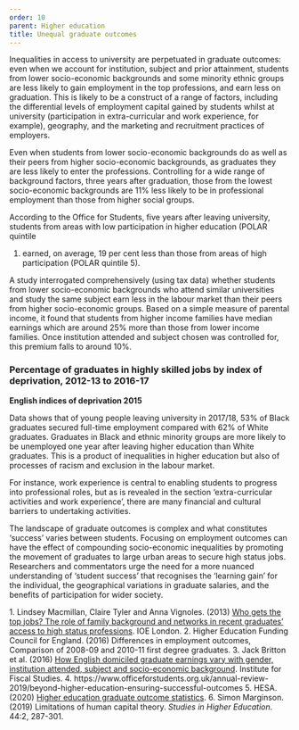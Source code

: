```yaml
---
order: 10
parent: Higher education
title: Unequal graduate outcomes
---
```


Inequalities in access to university are perpetuated in graduate outcomes: even
when we account for institution, subject and prior attainment, students from
lower socio-economic backgrounds and some minority ethnic groups are less likely
to gain employment in the top professions, and earn less on graduation. This is
likely to be a construct of a range of factors, including the differential
levels of employment capital gained by students whilst at university
(participation in extra-curricular and work experience, for example), geography,
and the marketing and recruitment practices of employers.

<ResearchImage imageName="unequal-graduate-outcomes.jpg" />

<div>

Even when students from lower socio-economic backgrounds do as well as their
peers from higher socio-economic backgrounds, as graduates they are less likely
to enter the professions.<FootnoteLink text="1"/> Controlling for a wide range
of background factors, three years after graduation, those from the lowest
socio-economic backgrounds are 11% less likely to be in professional employment
than those from higher social groups.<FootnoteLink text="2"/> 

According to the Office for Students, five years after leaving university,
students from areas with low participation in higher education (POLAR quintile
1) earned, on average, 19 per cent less than those from areas of high
participation (POLAR quintile 5).

</div>

A study interrogated comprehensively (using tax data) whether students from
lower socio-economic backgrounds who attend similar universities and study the
same subject earn less in the labour market than their peers from higher
socio-economic groups.<FootnoteLink text="3"/> Based on a simple measure of
parental income, it found that students from higher income families have median
earnings which are around 25% more than those from lower income families. Once
institution attended and subject chosen was controlled for, this premium falls
to around 10%.

<div className="full-span wide-graph">

  ### Percentage of graduates in highly skilled jobs by index of deprivation, 2012-13 to 2016-17 <FootnoteLink text="4"/> 

  **English indices of deprivation 2015**

  <UnequalGradOutcomesGraphSVG />
</div>

<div>

Data shows that of young people leaving university in 2017/18, 53% of Black
graduates secured full-time employment compared with 62% of White graduates.
Graduates in Black and ethnic minority groups are more likely to be unemployed
one year after leaving higher education than White graduates.<FootnoteLink
text="5"/> This is a product of inequalities in higher education but also of
processes of racism and exclusion in the labour market.

For instance, work experience is central to enabling students to progress into
professional roles, but as is revealed in the section <Link
className="internal-link"
to="/life-stage-research/higher-education/extra-curricular-activities-and-work-experience">
‘extra-curricular activities and work experience’</Link>, there are many
financial and cultural barriers to undertaking activities.

</div>

The landscape of graduate outcomes is complex and what constitutes ‘success’
varies between students. Focusing on employment outcomes can have the effect of
compounding socio-economic inequalities by promoting the movement of graduates
to large urban areas to secure high status jobs.<FootnoteLink text="6"/>
Researchers and commentators urge the need for a more nuanced understanding of
‘student success’ that recognises the ‘learning gain’ for the individual, the
geographical variations in graduate salaries, and the benefits of participation
for wider society.

<Footnotes>
	1. Lindsey Macmillan, Claire Tyler and Anna Vignoles. (2013) <a
	href="http://repec.ioe.ac.uk/REPEc/pdf/qsswp1315.pdf">Who gets the top jobs?
	The role of family background and networks in recent graduates’ access to high
	status professions</a>. IOE London.
	2. Higher Education Funding Council for England. (2016) Differences in
	employment outcomes, Comparison of 2008-09 and 2010-11 first degree graduates.
	3. Jack Britton et al. (2016) <a
	href="https://www.ifs.org.uk/uploads/publications/wps/wp201606.pdf">How
	English domiciled graduate earnings vary with gender, institution attended,
	subject and socio-economic background</a>. Institute for Fiscal Studies.
	4. https://www.officeforstudents.org.uk/annual-review-2019/beyond-higher-education-ensuring-successful-outcomes
	5. HESA. (2020) <a
	href="https://www.hesa.ac.uk/news/18-06-2020/sb257-higher-education-graduate-outcomes-statistics/activities">Higher
	education graduate outcome statistics</a>.
	6. Simon Marginson. (2019) Limitations of human capital theory. <i>Studies in
	Higher Education</i>. 44:2, 287-301.
</Footnotes>
